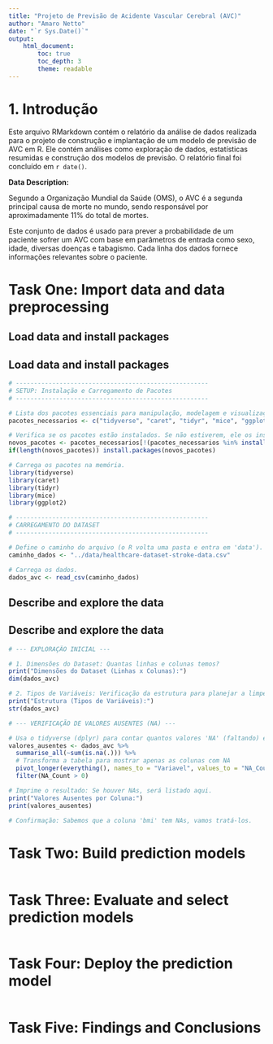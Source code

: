 ```yaml
---
title: "Projeto de Previsão de Acidente Vascular Cerebral (AVC)"
author: "Amaro Netto"
date: "`r Sys.Date()`"
output:
    html_document:
        toc: true
        toc_depth: 3
        theme: readable
---
```


# 1. Introdução

Este arquivo RMarkdown contém o relatório da análise de dados realizada para o projeto de construção e implantação de um modelo de previsão de AVC em R. Ele contém análises como exploração de dados, estatísticas resumidas e construção dos modelos de previsão. O relatório final foi concluído em `r date()`.

**Data Description:**

Segundo a Organização Mundial da Saúde (OMS), o AVC é a segunda principal causa de morte no mundo, sendo responsável por aproximadamente 11% do total de mortes.

Este conjunto de dados é usado para prever a probabilidade de um paciente sofrer um AVC com base em parâmetros de entrada como sexo, idade, diversas doenças e tabagismo. Cada linha dos dados fornece informações relevantes sobre o paciente.


# Task One: Import data and data preprocessing

## Load data and install packages

## Load data and install packages

```r
# -----------------------------------------------------
# SETUP: Instalação e Carregamento de Pacotes
# -----------------------------------------------------

# Lista dos pacotes essenciais para manipulação, modelagem e visualização.
pacotes_necessarios <- c("tidyverse", "caret", "tidyr", "mice", "ggplot2")

# Verifica se os pacotes estão instalados. Se não estiverem, ele os instala.
novos_pacotes <- pacotes_necessarios[!(pacotes_necessarios %in% installed.packages()[,"Package"])]
if(length(novos_pacotes)) install.packages(novos_pacotes)

# Carrega os pacotes na memória.
library(tidyverse)
library(caret)    
library(tidyr)    
library(mice)     
library(ggplot2)

# -----------------------------------------------------
# CARREGAMENTO DO DATASET
# -----------------------------------------------------

# Define o caminho do arquivo (o R volta uma pasta e entra em 'data').
caminho_dados <- "../data/healthcare-dataset-stroke-data.csv" 

# Carrega os dados.
dados_avc <- read_csv(caminho_dados)
```


## Describe and explore the data

## Describe and explore the data

```r
# --- EXPLORAÇÃO INICIAL ---

# 1. Dimensões do Dataset: Quantas linhas e colunas temos?
print("Dimensões do Dataset (Linhas x Colunas):")
dim(dados_avc) 

# 2. Tipos de Variáveis: Verificação da estrutura para planejar a limpeza.
print("Estrutura (Tipos de Variáveis):")
str(dados_avc)

# --- VERIFICAÇÃO DE VALORES AUSENTES (NA) ---

# Usa o tidyverse (dplyr) para contar quantos valores 'NA' (faltando) existem em cada coluna.
valores_ausentes <- dados_avc %>% 
  summarise_all(~sum(is.na(.))) %>%
  # Transforma a tabela para mostrar apenas as colunas com NA
  pivot_longer(everything(), names_to = "Variavel", values_to = "NA_Count") %>%
  filter(NA_Count > 0)

# Imprime o resultado: Se houver NAs, será listado aqui.
print("Valores Ausentes por Coluna:")
print(valores_ausentes)

# Confirmação: Sabemos que a coluna 'bmi' tem NAs, vamos tratá-los.
```



# Task Two: Build prediction models

```r

```




# Task Three: Evaluate and select prediction models

```r

```



# Task Four: Deploy the prediction model

```r

```




# Task Five: Findings and Conclusions
































